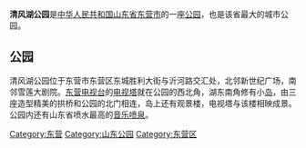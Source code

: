 {{unreferenced|time=2014-07-27T16:18:31+00:00}}
'''清风湖公园'''是[[中华人民共和国|中华人民共和国]][[山东省|山东省]][[东营市|东营市]]的一座[[公园|公园]]，也是该省最大的城市公园。

==公园==
清风湖公园位于东营市东营区东城胜利大街与沂河路交汇处，北邻新世纪广场，南邻雪莲大剧院。[[东营电视台|东营电视台]]的[[电视塔|电视塔]]就在公园的西北角，湖东南角修有小[[岛|岛]]，由三座造型精美的拱桥和公园的北门相连，岛上还有观景楼，电视塔与该楼相映成景。公园内还有山东省喷水最高的[[音乐喷泉|音乐喷泉]]。

{{山东小作品}}
[[Category:东营|Category:东营]]
[[Category:山东公园|Category:山东公园]]
[[Category:东营区|Category:东营区]]